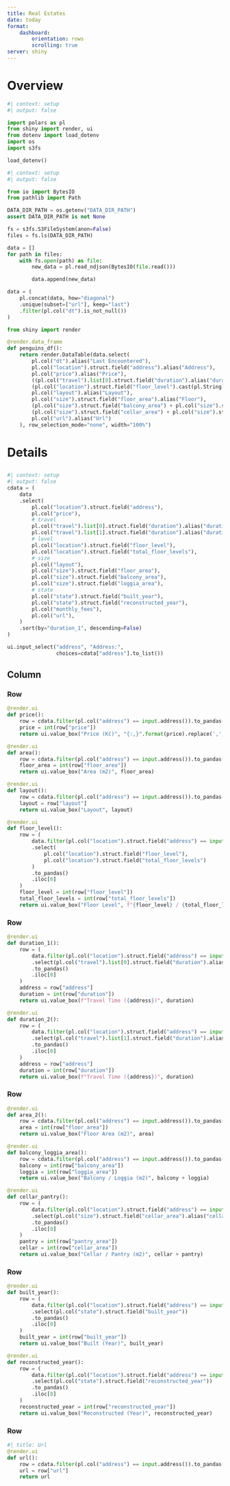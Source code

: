 ```yaml
---
title: Real Estates
date: today
format:
    dashboard:
        orientation: rows
        scrolling: true
server: shiny
---
```


# Overview

```python
#| context: setup
#| output: false

import polars as pl
from shiny import render, ui
from dotenv import load_dotenv
import os
import s3fs

load_dotenv()
```

```python
#| context: setup
#| output: false

from io import BytesIO
from pathlib import Path

DATA_DIR_PATH = os.getenv("DATA_DIR_PATH")
assert DATA_DIR_PATH is not None

fs = s3fs.S3FileSystem(anon=False)
files = fs.ls(DATA_DIR_PATH)

data = []
for path in files:
    with fs.open(path) as file:
        new_data = pl.read_ndjson(BytesIO(file.read()))

        data.append(new_data)

data = (
    pl.concat(data, how="diagonal")
    .unique(subset=["url"], keep="last")
    .filter(pl.col("dt").is_not_null())
)
```

```python
from shiny import render

@render.data_frame
def penguins_df():
    return render.DataTable(data.select(
        pl.col("dt").alias("Last Encountered"),
        pl.col("location").struct.field("address").alias("Address"),
        pl.col("price").alias("Price"),
        ((pl.col("travel").list[0].struct.field("duration").alias("duration_1") * pl.col("travel").list[1].struct.field("duration").alias("duration_2")) ** (1 / 2)).cast(pl.Int64).alias("Avg Travel Time"),
        (pl.col("location").struct.field("floor_level").cast(pl.String) + " / " + pl.col("location").struct.field("total_floor_levels").cast(pl.String)).alias("Level"),
        pl.col("layout").alias("Layout"),
        pl.col("size").struct.field("floor_area").alias("Floor"),
        (pl.col("size").struct.field("balcony_area") + pl.col("size").struct.field("loggia_area")).cast(pl.Int64).cast(pl.String).alias("Balcony / Loggia"),
        (pl.col("size").struct.field("cellar_area") + pl.col("size").struct.field("pantry_area")).cast(pl.Int64).cast(pl.String).alias("Cellar / Pantry"),
        pl.col("url").alias("Url")
    ), row_selection_mode="none", width="100%")  
```

# Details

## {.sidebar}

```python
#| context: setup
#| output: false
cdata = (
    data
    .select(
        pl.col("location").struct.field("address"),
        pl.col("price"),
        # travel
        pl.col("travel").list[0].struct.field("duration").alias("duration_1"),
        pl.col("travel").list[1].struct.field("duration").alias("duration_2"),
        # level
        pl.col("location").struct.field("floor_level"),
        pl.col("location").struct.field("total_floor_levels"),
        # size
        pl.col("layout"),
        pl.col("size").struct.field("floor_area"),
        pl.col("size").struct.field("balcony_area"),
        pl.col("size").struct.field("loggia_area"),
        # state
        pl.col("state").struct.field("built_year"),
        pl.col("state").struct.field("reconstructed_year"),
        pl.col("monthly_fees"),
        pl.col("url"),
    )
    .sort(by="duration_1", descending=False)
)
```

```python
ui.input_select("address", "Address:",
                choices=cdata["address"].to_list())
```

## Column {.flow}

### Row

```python
@render.ui
def price():
    row = cdata.filter(pl.col("address") == input.address()).to_pandas().iloc[0]
    price = int(row["price"])
    return ui.value_box("Price (Kč)", "{:,}".format(price).replace(',', ' '))
```

```python
@render.ui
def area():
    row = cdata.filter(pl.col("address") == input.address()).to_pandas().iloc[0]
    floor_area = int(row["floor_area"])
    return ui.value_box("Area (m2)", floor_area)
```

```python
@render.ui
def layout():
    row = cdata.filter(pl.col("address") == input.address()).to_pandas().iloc[0]
    layout = row["layout"]
    return ui.value_box("Layout", layout)
```

```python
@render.ui
def floor_level():
    row = (
        data.filter(pl.col("location").struct.field("address") == input.address())
        .select(
            pl.col("location").struct.field("floor_level"),
            pl.col("location").struct.field("total_floor_levels")
        )
        .to_pandas()
        .iloc[0]
    )
    floor_level = int(row["floor_level"])
    total_floor_levels = int(row["total_floor_levels"])
    return ui.value_box("Floor Level", f"{floor_level} / {total_floor_levels}")
```

### Row

```python
@render.ui
def duration_1():
    row = (
        data.filter(pl.col("location").struct.field("address") == input.address())
        .select(pl.col("travel").list[0].struct.field("duration").alias("duration"), pl.col("travel").list[0].struct.field("to_address").alias("address"))
        .to_pandas()
        .iloc[0]
    )
    address = row["address"]
    duration = int(row["duration"])
    return ui.value_box(f"Travel Time ({address})", duration)
```

```python
@render.ui
def duration_2():
    row = (
        data.filter(pl.col("location").struct.field("address") == input.address())
        .select(pl.col("travel").list[1].struct.field("duration").alias("duration"), pl.col("travel").list[1].struct.field("to_address").alias("address"))
        .to_pandas()
        .iloc[0]
    )
    address = row["address"]
    duration = int(row["duration"])
    return ui.value_box(f"Travel Time ({address})", duration)
```

### Row

```python
@render.ui
def area_2():
    row = cdata.filter(pl.col("address") == input.address()).to_pandas().iloc[0]
    area = int(row["floor_area"])
    return ui.value_box("Floor Area (m2)", area)
```

```python
@render.ui
def balcony_loggia_area():
    row = cdata.filter(pl.col("address") == input.address()).to_pandas().iloc[0]
    balcony = int(row["balcony_area"])
    loggia = int(row["loggia_area"])
    return ui.value_box("Balcony / Loggia (m2)", balcony + loggia)
```

```python
@render.ui
def cellar_pantry():
    row = (
        data.filter(pl.col("location").struct.field("address") == input.address())
        .select(pl.col("size").struct.field("cellar_area").alias("cellar_area"), pl.col("size").struct.field("pantry_area").alias("pantry_area"))
        .to_pandas()
        .iloc[0]
    )
    pantry = int(row["pantry_area"])
    cellar = int(row["cellar_area"])
    return ui.value_box("Cellar / Pantry (m2)", cellar + pantry)
```

### Row

```python
@render.ui
def built_year():
    row = (
        data.filter(pl.col("location").struct.field("address") == input.address())
        .select(pl.col("state").struct.field("built_year"))
        .to_pandas()
        .iloc[0]
    )
    built_year = int(row["built_year"])
    return ui.value_box("Built (Year)", built_year)
```

```python
@render.ui
def reconstructed_year():
    row = (
        data.filter(pl.col("location").struct.field("address") == input.address())
        .select(pl.col("state").struct.field("reconstructed_year"))
        .to_pandas()
        .iloc[0]
    )
    reconstructed_year = int(row["reconstructed_year"])
    return ui.value_box("Reconstructed (Year)", reconstructed_year)
```

### Row

```python
#| title: Url
@render.ui
def url():
    row = cdata.filter(pl.col("address") == input.address()).to_pandas().iloc[0]
    url = row["url"]
    return url
```
